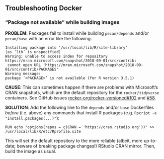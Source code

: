 ## Troubleshooting Docker {#docker-troubleshooting}

### "Package not available" while building images

**PROBLEM**: Packages fail to install while building `pecan/depends` and/or `pecan/base` with an error like the following:

```
Installing package into ‘/usr/local/lib/R/site-library’
(as ‘lib’ is unspecified)
Warning: unable to access index for repository https://mran.microsoft.com/snapshot/2018-09-01/src/contrib:
 cannot open URL 'https://mran.microsoft.com/snapshot/2018-09-01/src/contrib/PACKAGES'
Warning message:
package ‘<PACKAGE>’ is not available (for R version 3.5.1)
```

**CAUSE**: This can sometimes happen if there are problems with Microsoft's CRAN snapshots, which are the default repository for the `rocker/tidyverse` containers.
See GitHub issues [rocker-org/rocker-versioned#102](https://github.com/rocker-org/rocker-versioned/issues/102) and [#58](https://github.com/rocker-org/rocker-versioned/issues/58).

**SOLUTION**: Add the following line to the `depends` and/or `base` Dockerfiles _before_ (i.e. above) any commands that install R packages (e.g. `Rscript -e "install.packages(...)"`):

```
RUN echo "options(repos = c(CRAN = 'https://cran.rstudio.org'))" >> /usr/local/lib/R/etc/Rprofile.site
```

This will set the default repository to the more reliable (albeit, more up-to-date; beware of breaking package changes!) RStudio CRAN mirror.
Then, build the image as usual.
